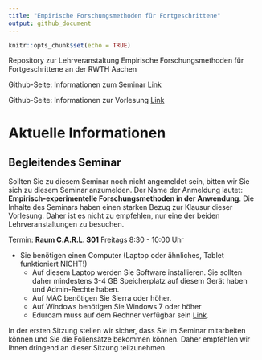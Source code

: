 ```yaml
---
title: "Empirische Forschungsmethoden für Fortgeschrittene"
output: github_document
---
```


```r
knitr::opts_chunk$set(echo = TRUE)
```

Repository zur Lehrveranstaltung Empirische Forschungsmethoden für Fortgeschrittene an der RWTH Aachen

Github-Seite: Informationen zum Seminar [Link](https://github.com/Sumidu/EmpirischeForschungsmethoden/tree/master/Seminar)

Github-Seite: Informationen zur Vorlesung [Link](https://github.com/Sumidu/EmpirischeForschungsmethoden/tree/master/Vorlesung)

# Aktuelle Informationen
## Begleitendes Seminar

Sollten Sie zu diesem Seminar noch nicht angemeldet sein, bitten wir Sie sich zu diesem Seminar anzumelden. Der Name der Anmeldung lautet: **Empirisch-experimentelle Forschungsmethoden in der Anwendung**. Die Inhalte des Seminars haben einen starken Bezug zur Klausur dieser Vorlesung. Daher ist es nicht zu empfehlen, nur eine der beiden Lehrveranstaltungen zu besuchen.

Termin: **Raum C.A.R.L. S01** Freitags 8:30 - 10:00 Uhr
 
* Sie benötigen einen Computer (Laptop oder ähnliches, Tablet funktioniert NICHT!)
  * Auf diesem Laptop werden Sie Software installieren. Sie sollten daher mindestens 3-4 GB Speicherplatz  auf diesem Gerät haben und Admin-Rechte haben.
  * Auf MAC benötigen Sie Sierra oder höher.
  * Auf Windows benötigen Sie Windows 7 oder höher
  * Eduroam muss auf dem Rechner verfügbar sein [Link](https://doc.itc.rwth-aachen.de/display/EGM/Zugangsdaten+anlegen).

In der ersten Sitzung stellen wir sicher, dass Sie im Seminar mitarbeiten können und Sie die Foliensätze bekommen können.
Daher empfehlen wir Ihnen dringend an dieser Sitzung teilzunehmen.
